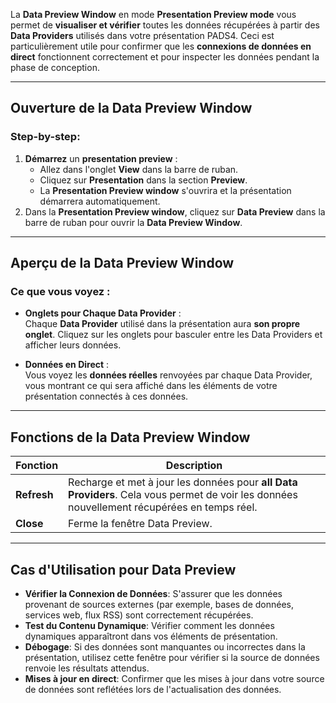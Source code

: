 La **Data Preview Window** en mode **Presentation Preview mode** vous permet de **visualiser et vérifier** toutes les données récupérées à partir des **Data Providers** utilisés dans votre présentation PADS4. Ceci est particulièrement utile pour confirmer que les **connexions de données en direct** fonctionnent correctement et pour inspecter les données pendant la phase de conception.

***

## **Ouverture de la Data Preview Window**

### Step-by-step:

1. **Démarrez** un **presentation preview** :
   * Allez dans l'onglet **View** dans la barre de ruban.
   * Cliquez sur **Presentation** dans la section **Preview**.
   * La **Presentation Preview window** s'ouvrira et la présentation démarrera automatiquement.
2. Dans la **Presentation Preview window**, cliquez sur **Data Preview** dans la barre de ruban pour ouvrir la **Data Preview Window**.

***

## **Aperçu de la Data Preview Window**

### Ce que vous voyez :

* **Onglets pour Chaque Data Provider** :\
  Chaque **Data Provider** utilisé dans la présentation aura **son propre onglet**. Cliquez sur les onglets pour basculer entre les Data Providers et afficher leurs données.

* **Données en Direct** :\
  Vous voyez les **données réelles** renvoyées par chaque Data Provider, vous montrant ce qui sera affiché dans les éléments de votre présentation connectés à ces données.

***

## **Fonctions de la Data Preview Window**

| **Fonction** | **Description**                                                                                                                             |
| ------------ | ------------------------------------------------------------------------------------------------------------------------------------------- |
| **Refresh**  | Recharge et met à jour les données pour **all Data Providers**. Cela vous permet de voir les données nouvellement récupérées en temps réel. |
| **Close**    | Ferme la fenêtre Data Preview.                                                                                                              |

***

## **Cas d'Utilisation pour Data Preview**

* **Vérifier la Connexion de Données**: S'assurer que les données provenant de sources externes (par exemple, bases de données, services web, flux RSS) sont correctement récupérées.
* **Test du Contenu Dynamique**: Vérifier comment les données dynamiques apparaîtront dans vos éléments de présentation.
* **Débogage**: Si des données sont manquantes ou incorrectes dans la présentation, utilisez cette fenêtre pour vérifier si la source de données renvoie les résultats attendus.
* **Mises à jour en direct**: Confirmer que les mises à jour dans votre source de données sont reflétées lors de l'actualisation des données.
